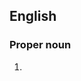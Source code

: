==English==
{{wikipedia|lang=en}}

===Proper noun===
{{en-proper noun}}

# {{initialism of|lang=en|w:International Mobile Equipment Identity}}